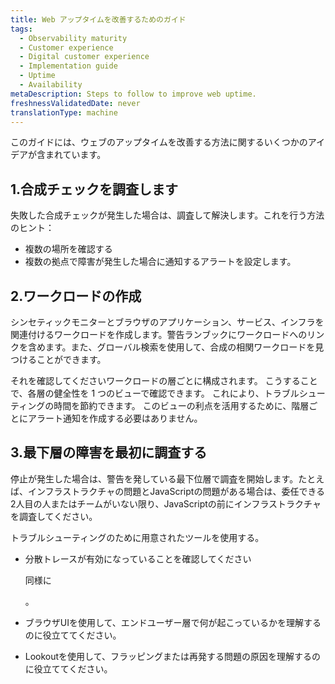 ```yaml
---
title: Web アップタイムを改善するためのガイド
tags:
  - Observability maturity
  - Customer experience
  - Digital customer experience
  - Implementation guide
  - Uptime
  - Availability
metaDescription: Steps to follow to improve web uptime.
freshnessValidatedDate: never
translationType: machine
---
```


このガイドには、ウェブのアップタイムを改善する方法に関するいくつかのアイデアが含まれています。

## 1.合成チェックを調査します

失敗した合成チェックが発生した場合は、調査して解決します。これを行う方法のヒント：

* 複数の場所を確認する
* 複数の拠点で障害が発生した場合に通知するアラートを設定します。

## 2.ワークロードの作成

シンセティックモニターとブラウザのアプリケーション、サービス、インフラを関連付けるワークロードを作成します。警告ランブックにワークロードへのリンクを含めます。また、グローバル検索を使用して、合成の相関ワークロードを見つけることができます。

それを確認してください<InlinePopover type="alerts"/>ワークロードの層ごとに構成されます。 こうすることで、各層の健全性を 1 つのビューで確認できます。 これにより、トラブルシューティングの時間を節約できます。 このビューの利点を活用するために、階層ごとにアラート通知を作成する必要はありません。

## 3.最下層の障害を最初に調査する

停止が発生した場合は、警告を発している最下位層で調査を開始します。たとえば、インフラストラクチャの問題とJavaScriptの問題がある場合は、委任できる2人目の人またはチームがいない限り、JavaScriptの前にインフラストラクチャを調査してください。

トラブルシューティングのために用意されたツールを使用する。

* 分散トレースが有効になっていることを確認してください

  <InlinePopover type="browser"/>

  同様に

  <InlinePopover type="apm"/>

  。

* ブラウザUIを使用して、エンドユーザー層で何が起こっているかを理解するのに役立ててください。

* Lookoutを使用して、フラッピングまたは再発する問題の原因を理解するのに役立ててください。
